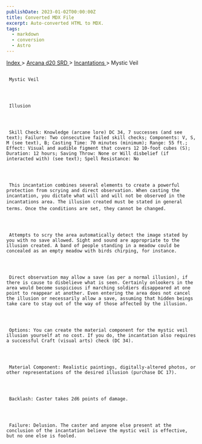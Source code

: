 ```yaml
---
publishDate: 2023-01-02T00:00:00Z
title: Converted MDX File
excerpt: Auto-converted HTML to MDX.
tags:
  - markdown
  - conversion
  - Astro
---
```







[
      Index
     ](-index)
     >
     [
      Arcana d20 SRD
     ](arcana-d20-srd-index)
     >
     [
      Incantations
     ](arcana-d20-srd-incantations-index)
     > Mystic Veil
    





## 
     Mystic Veil
    



     Illusion
    



     Skill Check: Knowledge (arcane lore) DC 34, 7 successes (and see text); Failure: Two consecutive failed skill checks; Components: V, S, M (see text), B; Casting Time: 70 minutes (minimum); Range: 55 ft.; Effect: Visual and audible figment that covers 12 10-foot cubes (S); Duration: 12 hours; Saving Throw: None or Will disbelief (if interacted with) (see text); Spell Resistance: No
    



     This incantation combines several elements to create a powerful protection from scrying and direct observation. When casting the incantation, you dictate what will and will not be observed in the incantations area. The illusion created must be stated in general terms. Once the conditions are set, they cannot be changed.
    



     Attempts to scry the area automatically detect the image stated by you with no save allowed. Sight and sound are appropriate to the illusion created. A band of people standing in a meadow could be concealed as an empty meadow with birds chirping, for instance.
    



     Direct observation may allow a save (as per a normal illusion), if there is cause to disbelieve what is seen. Certainly onlookers in the area would become suspicious if marching soldiers disappeared at one point to reappear at another. Even entering the area does not cancel the illusion or necessarily allow a save, assuming that hidden beings take care to stay out of the way of those affected by the illusion.
    



     Options: You can create the material component for the mystic veil illusion yourself at no cost. If you do, the incantation also requires a successful Craft (visual arts) check (DC 34).
    



     Material Component: Realistic paintings, digitally-altered photos, or other representations of the desired illusion (purchase DC 17).
    



     Backlash: Caster takes 2d6 points of damage.
    



     Failure: Delusion. The caster and anyone else present at the conclusion of the incantation believe the mystic veil is effective, but no one else is fooled.
    




